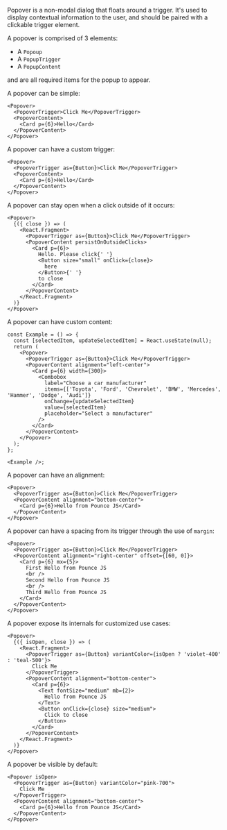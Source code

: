 Popover is a non-modal dialog that floats around a trigger. It's used to display contextual information to the user, and should be paired with a clickable trigger element.

A popover is comprised of 3 elements:

- A `Popoup`
- A `PopupTrigger`
- A `PopupContent`

and are all required items for the popup to appear.

A popover can be simple:

```tsx
<Popover>
  <PopoverTrigger>Click Me</PopoverTrigger>
  <PopoverContent>
    <Card p={6}>Hello</Card>
  </PopoverContent>
</Popover>
```

A popover can have a custom trigger:

```tsx
<Popover>
  <PopoverTrigger as={Button}>Click Me</PopoverTrigger>
  <PopoverContent>
    <Card p={6}>Hello</Card>
  </PopoverContent>
</Popover>
```

A popover can stay open when a click outside of it occurs:

```tsx
<Popover>
  {({ close }) => (
    <React.Fragment>
      <PopoverTrigger as={Button}>Click Me</PopoverTrigger>
      <PopoverContent persistOnOutsideClicks>
        <Card p={6}>
          Hello. Please click{' '}
          <Button size="small" onClick={close}>
            here
          </Button>{' '}
          to close
        </Card>
      </PopoverContent>
    </React.Fragment>
  )}
</Popover>
```

A popover can have custom content:

```tsx
const Example = () => {
  const [selectedItem, updateSelectedItem] = React.useState(null);
  return (
    <Popover>
      <PopoverTrigger as={Button}>Click Me</PopoverTrigger>
      <PopoverContent alignment="left-center">
        <Card p={6} width={300}>
          <Combobox
            label="Choose a car manufacturer"
            items={['Toyota', 'Ford', 'Chevrolet', 'BMW', 'Mercedes', 'Hammer', 'Dodge', 'Audi']}
            onChange={updateSelectedItem}
            value={selectedItem}
            placeholder="Select a manufacturer"
          />
        </Card>
      </PopoverContent>
    </Popover>
  );
};

<Example />;
```

A popover can have an alignment:

```tsx
<Popover>
  <PopoverTrigger as={Button}>Click Me</PopoverTrigger>
  <PopoverContent alignment="bottom-center">
    <Card p={6}>Hello from Pounce JS</Card>
  </PopoverContent>
</Popover>
```

A popover can have a spacing from its trigger through the use of `margin`:

```tsx
<Popover>
  <PopoverTrigger as={Button}>Click Me</PopoverTrigger>
  <PopoverContent alignment="right-center" offset={[60, 0]}>
    <Card p={6} mx={5}>
      First Hello from Pounce JS
      <br />
      Second Hello from Pounce JS
      <br />
      Third Hello from Pounce JS
    </Card>
  </PopoverContent>
</Popover>
```

A popover expose its internals for customized use cases:

```tsx
<Popover>
  {({ isOpen, close }) => (
    <React.Fragment>
      <PopoverTrigger as={Button} variantColor={isOpen ? 'violet-400' : 'teal-500'}>
        Click Me
      </PopoverTrigger>
      <PopoverContent alignment="bottom-center">
        <Card p={6}>
          <Text fontSize="medium" mb={2}>
            Hello from Pounce JS
          </Text>
          <Button onClick={close} size="medium">
            Click to close
          </Button>
        </Card>
      </PopoverContent>
    </React.Fragment>
  )}
</Popover>
```

A popover be visible by default:

```tsx
<Popover isOpen>
  <PopoverTrigger as={Button} variantColor="pink-700">
    Click Me
  </PopoverTrigger>
  <PopoverContent alignment="bottom-center">
    <Card p={6}>Hello from Pounce JS</Card>
  </PopoverContent>
</Popover>
```
